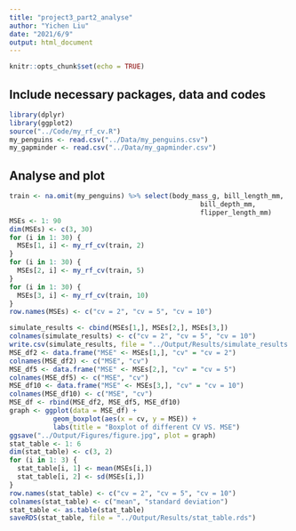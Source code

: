 ```yaml
---
title: "project3_part2_analyse"
author: "Yichen Liu"
date: "2021/6/9"
output: html_document
---
```


```r
knitr::opts_chunk$set(echo = TRUE)
```

## Include necessary packages, data and codes

```r
library(dplyr)
library(ggplot2)
source("../Code/my_rf_cv.R")
my_penguins <- read.csv("../Data/my_penguins.csv")
my_gapminder <- read.csv("../Data/my_gapminder.csv")
```

## Analyse and plot

```r
train <- na.omit(my_penguins) %>% select(body_mass_g, bill_length_mm,
                                                bill_depth_mm,
                                                flipper_length_mm)
MSEs <- 1: 90
dim(MSEs) <- c(3, 30)
for (i in 1: 30) {
  MSEs[1, i] <- my_rf_cv(train, 2)
}
for (i in 1: 30) {
  MSEs[2, i] <- my_rf_cv(train, 5)
}
for (i in 1: 30) {
  MSEs[3, i] <- my_rf_cv(train, 10)
}
row.names(MSEs) <- c("cv = 2", "cv = 5", "cv = 10")

simulate_results <- cbind(MSEs[1,], MSEs[2,], MSEs[3,])
colnames(simulate_results) <- c("cv = 2", "cv = 5", "cv = 10")
write.csv(simulate_results, file = "../Output/Results/simulate_results.csv")
MSE_df2 <- data.frame("MSE" <- MSEs[1,], "cv" = "cv = 2")
colnames(MSE_df2) <- c("MSE", "cv")
MSE_df5 <- data.frame("MSE" <- MSEs[2,], "cv" = "cv = 5")
colnames(MSE_df5) <- c("MSE", "cv")
MSE_df10 <- data.frame("MSE" <- MSEs[3,], "cv" = "cv = 10")
colnames(MSE_df10) <- c("MSE", "cv")
MSE_df <- rbind(MSE_df2, MSE_df5, MSE_df10)
graph <- ggplot(data = MSE_df) +
           geom_boxplot(aes(x = cv, y = MSE)) +
           labs(title = "Boxplot of different CV VS. MSE")
ggsave("../Output/Figures/figure.jpg", plot = graph)
stat_table <- 1: 6
dim(stat_table) <- c(3, 2)
for (i in 1: 3) {
  stat_table[i, 1] <- mean(MSEs[i,])
  stat_table[i, 2] <- sd(MSEs[i,])
}
row.names(stat_table) <- c("cv = 2", "cv = 5", "cv = 10")
colnames(stat_table) <- c("mean", "standard deviation")
stat_table <- as.table(stat_table)
saveRDS(stat_table, file = "../Output/Results/stat_table.rds")
```
